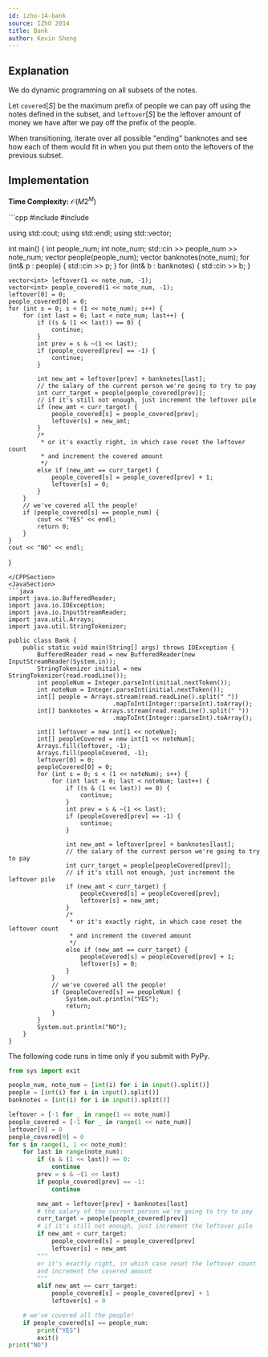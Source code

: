 ```yaml
---
id: izho-14-bank
source: IZhO 2014
title: Bank
author: Kevin Sheng
---
```


## Explanation

We do dynamic programming on all subsets of the notes.

Let $\texttt{covered}[S]$ be the maximum prefix of people we can pay off using the notes defined in the subset, and $\texttt{leftover}[S]$ be the leftover amount of money we have after we pay off the prefix of the people.

When transitioning, iterate over all possible "ending" banknotes and see how each of them would fit in when you put them onto the leftovers of the previous subset.

## Implementation

**Time Complexity:** $\mathcal{O}(M2^M)$

<LanguageSection>
<CPPSection>
```cpp
#include <iostream>
#include <vector>

using std::cout;
using std::endl;
using std::vector;

int main() {
	int people_num;
	int note_num;
	std::cin >> people_num >> note_num;
	vector<int> people(people_num);
	vector<int> banknotes(note_num);
	for (int& p : people) {
		std::cin >> p;
	}
	for (int& b : banknotes) {
		std::cin >> b;
	}

	vector<int> leftover(1 << note_num, -1);
	vector<int> people_covered(1 << note_num, -1);
	leftover[0] = 0;
	people_covered[0] = 0;
	for (int s = 0; s < (1 << note_num); s++) {
		for (int last = 0; last < note_num; last++) {
			if ((s & (1 << last)) == 0) {
				continue;
			}
			int prev = s & ~(1 << last);
			if (people_covered[prev] == -1) {
				continue;
			}

			int new_amt = leftover[prev] + banknotes[last];
			// the salary of the current person we're going to try to pay
			int curr_target = people[people_covered[prev]];
			// if it's still not enough, just increment the leftover pile
			if (new_amt < curr_target) {
				people_covered[s] = people_covered[prev];
				leftover[s] = new_amt;
			}
			/*
			 * or it's exactly right, in which case reset the leftover count
			 * and increment the covered amount
			 */
			else if (new_amt == curr_target) {
				people_covered[s] = people_covered[prev] + 1;
				leftover[s] = 0;
			}
		}
		// we've covered all the people!
		if (people_covered[s] == people_num) {
			cout << "YES" << endl;
			return 0;
		}
	}
	cout << "NO" << endl;
}
```
</CPPSection>
<JavaSection>
```java
import java.io.BufferedReader;
import java.io.IOException;
import java.io.InputStreamReader;
import java.util.Arrays;
import java.util.StringTokenizer;

public class Bank {
	public static void main(String[] args) throws IOException {
		BufferedReader read = new BufferedReader(new InputStreamReader(System.in));
		StringTokenizer initial = new StringTokenizer(read.readLine());
		int peopleNum = Integer.parseInt(initial.nextToken());
		int noteNum = Integer.parseInt(initial.nextToken());
		int[] people = Arrays.stream(read.readLine().split(" "))
							 .mapToInt(Integer::parseInt).toArray();
		int[] banknotes = Arrays.stream(read.readLine().split(" "))
							 .mapToInt(Integer::parseInt).toArray();

		int[] leftover = new int[1 << noteNum];
		int[] peopleCovered = new int[1 << noteNum];
		Arrays.fill(leftover, -1);
		Arrays.fill(peopleCovered, -1);
		leftover[0] = 0;
		peopleCovered[0] = 0;
		for (int s = 0; s < (1 << noteNum); s++) {
			for (int last = 0; last < noteNum; last++) {
				if ((s & (1 << last)) == 0) {
					continue;
				}
				int prev = s & ~(1 << last);
				if (peopleCovered[prev] == -1) {
					continue;
				}

				int new_amt = leftover[prev] + banknotes[last];
				// the salary of the current person we're going to try to pay
				int curr_target = people[peopleCovered[prev]];
				// if it's still not enough, just increment the leftover pile
				if (new_amt < curr_target) {
					peopleCovered[s] = peopleCovered[prev];
					leftover[s] = new_amt;
				}
				/*
		 		 * or it's exactly right, in which case reset the leftover count
		 		 * and increment the covered amount
		 		 */
				else if (new_amt == curr_target) {
					peopleCovered[s] = peopleCovered[prev] + 1;
					leftover[s] = 0;
				}
			}
			// we've covered all the people!
			if (peopleCovered[s] == peopleNum) {
				System.out.println("YES");
				return;
			}
		}
		System.out.println("NO");
	}
}
```
</JavaSection>
<PySection>
The following code runs in time only if you submit with PyPy.

```py
from sys import exit

people_num, note_num = [int(i) for i in input().split()]
people = [int(i) for i in input().split()]
banknotes = [int(i) for i in input().split()]

leftover = [-1 for _ in range(1 << note_num)]
people_covered = [-1 for _ in range(1 << note_num)]
leftover[0] = 0
people_covered[0] = 0
for s in range(1, 1 << note_num):
	for last in range(note_num):
		if (s & (1 << last)) == 0:
			continue
		prev = s & ~(1 << last)
		if people_covered[prev] == -1:
			continue

		new_amt = leftover[prev] + banknotes[last]
		# the salary of the current person we're going to try to pay
		curr_target = people[people_covered[prev]]
		# if it's still not enough, just increment the leftover pile
		if new_amt < curr_target:
			people_covered[s] = people_covered[prev]
			leftover[s] = new_amt
		"""
		or it's exactly right, in which case reset the leftover count
		and increment the covered amount
		"""
		elif new_amt == curr_target:
			people_covered[s] = people_covered[prev] + 1
			leftover[s] = 0

	# we've covered all the people!
	if people_covered[s] == people_num:
		print("YES")
		exit()
print("NO")
```
</PySection>
</LanguageSection>
